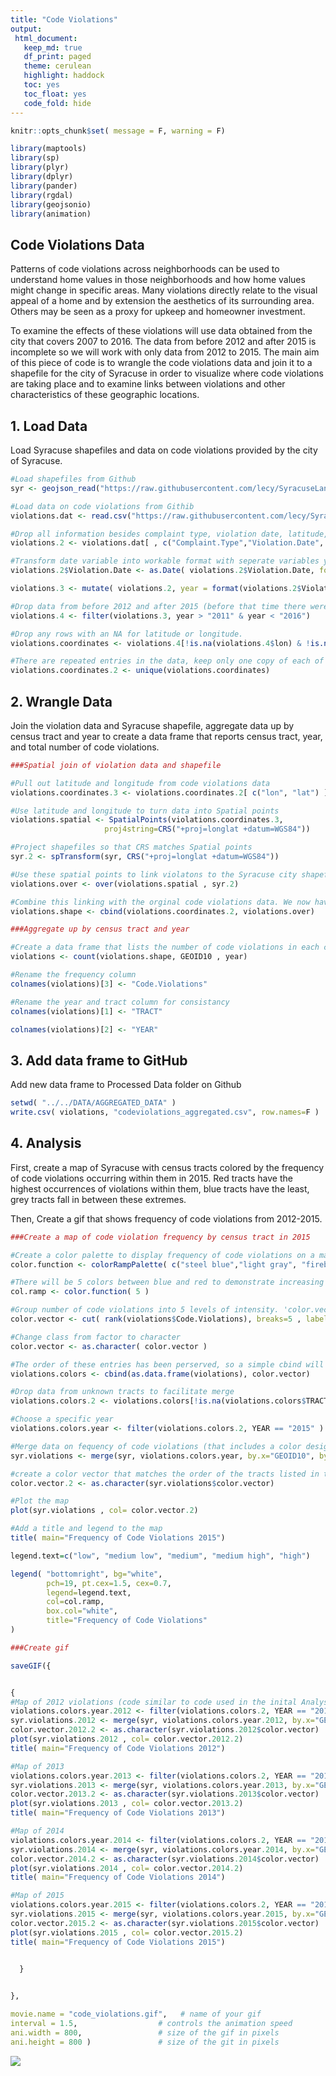 ```yaml
---
title: "Code Violations"
output:
 html_document:
   keep_md: true
   df_print: paged
   theme: cerulean
   highlight: haddock
   toc: yes
   toc_float: yes
   code_fold: hide
---
```


```r
knitr::opts_chunk$set( message = F, warning = F)

library(maptools)
library(sp)
library(plyr)
library(dplyr)
library(pander)
library(rgdal)
library(geojsonio)
library(animation)

```

## Code Violations Data

Patterns of code violations across neighborhoods can be used to understand home values in those neighborhoods and how home values might change in specific areas. Many violations directly relate to the visual appeal of a home and by extension the aesthetics of its surrounding area. Others may be seen as a proxy for upkeep and homeowner investment. 

To examine the effects of these violations will use data obtained from the city that covers 2007 to 2016. The data from before 2012 and after 2015 is incomplete so we will work with only data from 2012 to 2015. The main aim of this piece of code is to wrangle the code violations data and join it to a shapefile for the city of Syracuse in order to visualize where code violations are taking place and to examine links between violations and other characteristics of these geographic locations.  

## 1. Load Data

Load Syracuse shapefiles and data on code violations provided by the city of Syracuse.

```r

#Load shapefiles from Github
syr <- geojson_read("https://raw.githubusercontent.com/lecy/SyracuseLandBank/master/SHAPEFILES/SYRCensusTracts.geojson", method="local", what="sp" )

```


```r

#Load data on code violations from Githib
violations.dat <- read.csv("https://raw.githubusercontent.com/lecy/SyracuseLandBank/master/DATA/RAW_DATA/codeviolations.csv", header = TRUE)

#Drop all information besides complaint type, violation date, latitude, and longitude
violations.2 <- violations.dat[ , c("Complaint.Type","Violation.Date", "Address", "lat","lon") ]

#Transform date variable into workable format with seperate variables year
violations.2$Violation.Date <- as.Date( violations.2$Violation.Date, format="%m/%d/%Y" )

violations.3 <- mutate( violations.2, year = format(violations.2$Violation.Date, format = "%Y"))

#Drop data from before 2012 and after 2015 (before that time there were less than 60 violatiions logged in each year, after there were around 500. Between 2012 and 2015 each year has around 5,000 violations so we can assume the other data is incomplete)
violations.4 <- filter(violations.3, year > "2011" & year < "2016")

#Drop any rows with an NA for latitude or longitude.
violations.coordinates <- violations.4[!is.na(violations.4$lon) & !is.na(violations.4$lat), ]

#There are repeated entries in the data, keep only one copy of each of these
violations.coordinates.2 <- unique(violations.coordinates)

```

## 2. Wrangle Data

Join the violation data and Syracuse shapefile, aggregate data up by census tract and year to create a data frame that reports census tract, year, and total number of code violations.

```r

###Spatial join of violation data and shapefile

#Pull out latitude and longitude from code violations data
violations.coordinates.3 <- violations.coordinates.2[ c("lon", "lat") ]

#Use latitude and longitude to turn data into Spatial points
violations.spatial <- SpatialPoints(violations.coordinates.3,
                     proj4string=CRS("+proj=longlat +datum=WGS84"))

#Project shapefiles so that CRS matches Spatial points
syr.2 <- spTransform(syr, CRS("+proj=longlat +datum=WGS84"))

#Use these spatial points to link violatons to the Syracuse city shapefile by geographic location
violations.over <- over(violations.spatial , syr.2)

#Combine this linking with the orginal code violations data. We now have a data frame with rows that have code violation information and information about the tract that the violation is located within
violations.shape <- cbind(violations.coordinates.2, violations.over)

```


```r

###Aggregate up by census tract and year

#Create a data frame that lists the number of code violations in each census tract by year
violations <- count(violations.shape, GEOID10 , year)

#Rename the frequency column
colnames(violations)[3] <- "Code.Violations"

#Rename the year and tract column for consistancy
colnames(violations)[1] <- "TRACT"

colnames(violations)[2] <- "YEAR"


```

## 3. Add data frame to GitHub

Add new data frame to Processed Data folder on Github 

```r

setwd( "../../DATA/AGGREGATED_DATA" )
write.csv( violations, "codeviolations_aggregated.csv", row.names=F )

```

## 4. Analysis

First, create a map of Syracuse with census tracts colored by the frequency of code violations occurring within them in 2015. Red tracts have the highest occurrences of violations within them, blue tracts have the least, grey tracts fall in between these extremes.

Then, Create a gif that shows frequency of code violations from 2012-2015.

```r

###Create a map of code violation frequency by census tract in 2015

#Create a color palette to display frequency of code violations on a map: red will represent high values, blue will represnt low
color.function <- colorRampPalette( c("steel blue","light gray", "firebrick4" ) )

#There will be 5 colors between blue and red to demonstrate increasing intensity
col.ramp <- color.function( 5 )

#Group number of code violations into 5 levels of intensity. 'color.vector' will display the code for the color of the group that each census tract now belongs to 
color.vector <- cut( rank(violations$Code.Violations), breaks=5 , labels=col.ramp )

#Change class from factor to character
color.vector <- as.character( color.vector )

#The order of these entries has been perserved, so a simple cbind will match each row with the color code corresponds to it (based on the number of code violations in that row)
violations.colors <- cbind(as.data.frame(violations), color.vector)

#Drop data from unknown tracts to facilitate merge
violations.colors.2 <- violations.colors[!is.na(violations.colors$TRACT), ]

#Choose a specific year
violations.colors.year <- filter(violations.colors.2, YEAR == "2015" )

#Merge data on fequency of code violations (that includes a color designation) with the syracuse shapefile 
syr.violations <- merge(syr, violations.colors.year, by.x="GEOID10", by.y="TRACT")

#create a color vector that matches the order of the tracts listed in this newly merged data frame
color.vector.2 <- as.character(syr.violations$color.vector)

#Plot the map
plot(syr.violations , col= color.vector.2)

#Add a title and legend to the map
title( main="Frequency of Code Violations 2015")

legend.text=c("low", "medium low", "medium", "medium high", "high")

legend( "bottomright", bg="white",
        pch=19, pt.cex=1.5, cex=0.7,
        legend=legend.text, 
        col=col.ramp, 
        box.col="white",
        title="Frequency of Code Violations" 
)

```

```r

###Create gif

saveGIF({


{
#Map of 2012 violations (code similar to code used in the inital Analysis section)
violations.colors.year.2012 <- filter(violations.colors.2, YEAR == "2012" )
syr.violations.2012 <- merge(syr, violations.colors.year.2012, by.x="GEOID10", by.y="TRACT")
color.vector.2012.2 <- as.character(syr.violations.2012$color.vector)
plot(syr.violations.2012 , col= color.vector.2012.2)
title( main="Frequency of Code Violations 2012")

#Map of 2013
violations.colors.year.2013 <- filter(violations.colors.2, YEAR == "2013" )
syr.violations.2013 <- merge(syr, violations.colors.year.2013, by.x="GEOID10", by.y="TRACT")
color.vector.2013.2 <- as.character(syr.violations.2013$color.vector)
plot(syr.violations.2013 , col= color.vector.2013.2)
title( main="Frequency of Code Violations 2013")

#Map of 2014
violations.colors.year.2014 <- filter(violations.colors.2, YEAR == "2014" )
syr.violations.2014 <- merge(syr, violations.colors.year.2014, by.x="GEOID10", by.y="TRACT")
color.vector.2014.2 <- as.character(syr.violations.2014$color.vector)
plot(syr.violations.2014 , col= color.vector.2014.2)
title( main="Frequency of Code Violations 2014")

#Map of 2015
violations.colors.year.2015 <- filter(violations.colors.2, YEAR == "2015" )
syr.violations.2015 <- merge(syr, violations.colors.year.2015, by.x="GEOID10", by.y="TRACT")
color.vector.2015.2 <- as.character(syr.violations.2015$color.vector)
plot(syr.violations.2015 , col= color.vector.2015.2)
title( main="Frequency of Code Violations 2015")

  
  }


}, 

movie.name = "code_violations.gif",   # name of your gif
interval = 1.5,                  # controls the animation speed
ani.width = 800,                 # size of the gif in pixels
ani.height = 800 )               # size of the git in pixels

```
![]( ../../BUILD/Code Violations/code_violations.gif )
